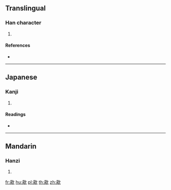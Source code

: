 ==Translingual==

===Han character===
{{Han char|rn=76|rad=欠|as=12|sn=16|four=47682|canj=GRNO|ids=⿰喜欠}}

# {{defn|Han|sort=欠12}}

====References====
* {{Han ref|kx=0572.140|dkj=16200|dj=0960.130|hdz=32151.040|uh=6B56|ud=27478|bh=E9E0|bd=59872}}

----

==Japanese==

===Kanji===
{{ja-kanji|grade=|rs=欠12}}

# {{defn|lang=ja|sort=欠12}}

====Readings====
* {{ja-readings|on=[[き]] (ki), [[い]] (i)|kun=}}

----

==Mandarin==

===Hanzi===
{{cmn-hanzi|pin=[[chuā]] ([[chua1]]), [[xī]] ([[xi1]])|wg=ch'ua<sup>1</sup>, hsi<sup>1</sup>}}

# {{defn|lang=cmn|sort=欠12}}

[[fr:歖]]
[[hu:歖]]
[[pl:歖]]
[[th:歖]]
[[zh:歖]]